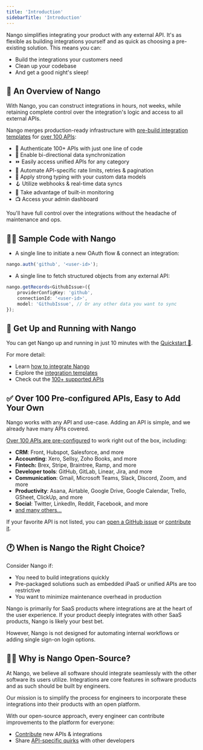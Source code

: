 ```yaml
---
title: 'Introduction'
sidebarTitle: 'Introduction'
---
```


Nango simplifies integrating your product with any external API. It's as flexible as building integrations yourself and as quick as choosing a pre-existing solution. This means you can:

* Build the integrations your customers need
* Clean up your codebase
* And get a good night's sleep!

## 👀 An Overview of Nango

With Nango, you can construct integrations in hours, not weeks, while retaining complete control over the integration's logic and access to all external APIs.

Nango merges production-ready infrastructure with [pre-build integration templates](/integration-templates/overview) for [over 100 APIs](/integrations/overview):

*   🔐 Authenticate 100+ APIs with just one line of code
*   🔁 Enable bi-directional data synchronization
*   ⏩️ Easily access unified APIs for any category
*   🚫 Automate API-specific rate limits, retries & pagination
*   🧠 Apply strong typing with your custom data models
*   🪝 Utilize webhooks & real-time data syncs
*   👀 Take advantage of built-in monitoring
*   📺 Access your admin dashboard

You'll have full control over the integrations without the headache of maintenance and ops.

## 👩‍💻 Sample Code with Nango

*   A single line to initiate a new OAuth flow & connect an integration:

```js
nango.auth('github', '<user-id>');
```

*   A single line to fetch structured objects from any external API:

```ts
nango.getRecords<GithubIssue>({
    providerConfigKey: 'github',
    connectionId: '<user-id>',
    model: 'GithubIssue', // Or any other data you want to sync
});
```

## 🚀 Get Up and Running with Nango

You can get Nango up and running in just 10 minutes with the [Quickstart 🚀](/quickstart).

For more detail:

*   Learn [how to integrate Nango](/guides/integrate)
*   Explore the [integration templates](/integration-templates/overview)
*   Check out the [100+ supported APIs](https://nango.dev/integrations)

## ✅ Over 100 Pre-configured APIs, Easy to Add Your Own

Nango works with any API and use-case. Adding an API is simple, and we already have many APIs covered.

[Over 100 APIs are pre-configured](https://nango.dev/integrations) to work right out of the box, including:

*   **CRM**: Front, Hubspot, Salesforce, and more
*   **Accounting**: Xero, Sellsy, Zoho Books, and more
*   **Fintech:** Brex, Stripe, Braintree, Ramp, and more
*   **Developer tools**: GitHub, GitLab, Linear, Jira, and more
*   **Communication**: Gmail, Microsoft Teams, Slack, Discord, Zoom, and more
*   **Productivity**: Asana, Airtable, Google Drive, Google Calendar, Trello,
    GSheet, ClickUp, and more
*   **Social**: Twitter, LinkedIn, Reddit, Facebook, and more
*   [and many others...](/integrations)

If your favorite API is not listed, you can [open a GitHub issue](https://github.com/NangoHQ/nango/issues/new) or [contribute it](/contribute).

## 🕐 When is Nango the Right Choice?

Consider Nango if:

*   You need to build integrations quickly
*   Pre-packaged solutions such as embedded iPaaS or unified APIs are too restrictive
*   You want to minimize maintenance overhead in production

Nango is primarily for SaaS products where integrations are at the heart of the user experience. If your product deeply integrates with other SaaS products, Nango is likely your best bet.

However, Nango is not designed for automating internal workflows or adding single sign-on login options.

## 🙋‍♀️ Why is Nango Open-Source?

At Nango, we believe all software should integrate seamlessly with the other software its users utilize. Integrations are core features in software products and as such should be built by engineers.

Our mission is to simplify the process for engineers to incorporate these integrations into their products with an open platform.

With our open-source approach, every engineer can contribute improvements to the platform for everyone:

*   [Contribute](contribute) new APIs & integrations
*   Share [API-specific quirks](/integrations/all/salesforce#api-gotchas) with other developers
